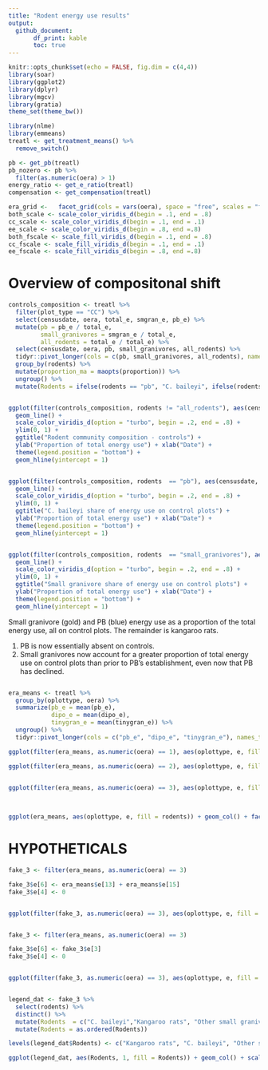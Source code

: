 ```yaml
---
title: "Rodent energy use results"
output:
  github_document:
       df_print: kable
       toc: true
---
```


```r
knitr::opts_chunk$set(echo = FALSE, fig.dim = c(4,4))
library(soar)
library(ggplot2)
library(dplyr)
library(mgcv)
library(gratia)
theme_set(theme_bw())

library(nlme)
library(emmeans)
treatl <- get_treatment_means() %>%
  remove_switch()

pb <- get_pb(treatl)
pb_nozero <- pb %>%
  filter(as.numeric(oera) > 1)
energy_ratio <- get_e_ratio(treatl)
compensation <- get_compensation(treatl)

era_grid <-   facet_grid(cols = vars(oera), space = "free", scales = "free_x")
both_scale <- scale_color_viridis_d(begin = .1, end = .8)
cc_scale <- scale_color_viridis_d(begin = .1, end = .1)
ee_scale <- scale_color_viridis_d(begin = .8, end =.8)
both_fscale <- scale_fill_viridis_d(begin = .1, end = .8)
cc_fscale <- scale_fill_viridis_d(begin = .1, end = .1)
ee_fscale <- scale_fill_viridis_d(begin = .8, end =.8)


```


# Overview of compositonal shift

```r

controls_composition <- treatl %>%
  filter(plot_type == "CC") %>%
  select(censusdate, oera, total_e, smgran_e, pb_e) %>%
  mutate(pb = pb_e / total_e,
         small_granivores = smgran_e / total_e,
         all_rodents = total_e / total_e) %>%
  select(censusdate, oera, pb, small_granivores, all_rodents) %>%
  tidyr::pivot_longer(cols = c(pb, small_granivores, all_rodents), names_to = "rodents", values_to = "proportion") %>% 
  group_by(rodents) %>%
  mutate(proportion_ma = maopts(proportion)) %>%
  ungroup() %>%
  mutate(Rodents = ifelse(rodents == "pb", "C. baileyi", ifelse(rodents == "small_granivores",  "All small granivores (non-kangaroo rats)", "All rodents")))


ggplot(filter(controls_composition, rodents != "all_rodents"), aes(censusdate, proportion_ma, color = Rodents)) +
  geom_line() +
  scale_color_viridis_d(option = "turbo", begin = .2, end = .8) +
  ylim(0, 1) +
  ggtitle("Rodent community composition - controls") +
  ylab("Proportion of total energy use") + xlab("Date") +
  theme(legend.position = "bottom") +
  geom_hline(yintercept = 1)


ggplot(filter(controls_composition, rodents  == "pb"), aes(censusdate, proportion_ma)) +
  geom_line() +
  scale_color_viridis_d(option = "turbo", begin = .2, end = .8) +
  ylim(0, 1) +
  ggtitle("C. baileyi share of energy use on control plots") +
  ylab("Proportion of total energy use") + xlab("Date") +
  theme(legend.position = "bottom") +
  geom_hline(yintercept = 1)


ggplot(filter(controls_composition, rodents  == "small_granivores"), aes(censusdate, proportion_ma)) +
  geom_line() +
  scale_color_viridis_d(option = "turbo", begin = .2, end = .8) +
  ylim(0, 1) +
  ggtitle("Small granivore share of energy use on control plots") +
  ylab("Proportion of total energy use") + xlab("Date") +
  theme(legend.position = "bottom") +
  geom_hline(yintercept = 1)

```


Small granivore (gold) and PB (blue) energy use as a proportion of the total energy use, all on control plots. The remainder is kangaroo rats.

1. PB is now essentially absent on controls.
1. Small granivores now account for a greater proportion of total energy use on control plots than prior to PB's establishment, even now that PB has declined.


```r


```

```r

era_means <- treatl %>%
  group_by(oplottype, oera) %>%
  summarize(pb_e = mean(pb_e),
            dipo_e = mean(dipo_e),
            tinygran_e = mean(tinygran_e)) %>%
  ungroup() %>%
  tidyr::pivot_longer(cols = c("pb_e", "dipo_e", "tinygran_e"), names_to = "rodents", values_to = "e")

ggplot(filter(era_means, as.numeric(oera) == 1), aes(oplottype, e, fill = rodents)) + geom_col() + theme(legend.position = "none")+ scale_fill_viridis_d() + ylab("Energy use") + xlab("Treatment") + theme(axis.text.x = element_blank())

ggplot(filter(era_means, as.numeric(oera) == 2), aes(oplottype, e, fill = rodents)) + geom_col() + theme(legend.position = "none")+ scale_fill_viridis_d() + ylab("Energy use") + xlab("Treatment") + theme(axis.text.x = element_blank())

       
ggplot(filter(era_means, as.numeric(oera) == 3), aes(oplottype, e, fill = rodents)) + geom_col() + theme(legend.position = "none")+ scale_fill_viridis_d() + ylab("Energy use") + xlab("Treatment") + theme(axis.text.x = element_blank())

       
```

```r
ggplot(era_means, aes(oplottype, e, fill = rodents)) + geom_col() + facet_wrap(vars(oera))+ scale_fill_viridis_d()

```

# HYPOTHETICALS

```r

fake_3 <- filter(era_means, as.numeric(oera) == 3)

fake_3$e[6] <- era_means$e[13] + era_means$e[15]
fake_3$e[4] <- 0


ggplot(filter(fake_3, as.numeric(oera) == 3), aes(oplottype, e, fill = rodents)) + geom_col() + theme(legend.position = "none")+ scale_fill_viridis_d() + ylab("Energy use") + xlab("Treatment") + theme(axis.text.x = element_blank())



```


```r

fake_3 <- filter(era_means, as.numeric(oera) == 3)

fake_3$e[6] <- fake_3$e[3]
fake_3$e[4] <- 0


ggplot(filter(fake_3, as.numeric(oera) == 3), aes(oplottype, e, fill = rodents)) + geom_col() + theme(legend.position = "none")+ scale_fill_viridis_d() + ylab("Energy use") + xlab("Treatment") + theme(axis.text.x = element_blank())



```


```r
legend_dat <- fake_3 %>%
  select(rodents) %>% 
  distinct() %>%
  mutate(Rodents  = c("C. baileyi","Kangaroo rats", "Other small granivores")) %>%
  mutate(Rodents = as.ordered(Rodents))

levels(legend_dat$Rodents) <- c("Kangaroo rats", "C. baileyi", "Other small granivores")

ggplot(legend_dat, aes(Rodents, 1, fill = Rodents)) + geom_col() + scale_fill_viridis_d() + theme(legend.direction = "horizontal")


```